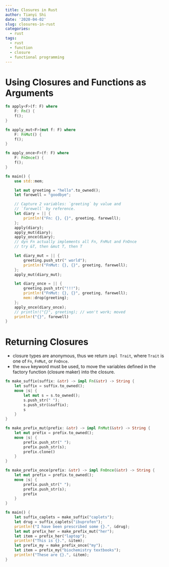 ```yaml
---
title: Closures in Rust
author: Tianyi Shi
date: '2020-04-02'
slug: closures-in-rust
categories:
  - rust
tags:
  - rust
  - function
  - closure
  - functional programming
---
```


# Using Closures and Functions as Arguments

```rust
fn apply<F>(f: F) where
    F: Fn() {
    f();
}

fn apply_mut<F>(mut f: F) where
    F: FnMut() {
    f();
}

fn apply_once<F>(f: F) where
    F: FnOnce() {
    f();
}

fn main() {
    use std::mem;

    let mut greeting = "hello".to_owned();
    let farewell = "goodbye";

    // Capture 2 variables: `greeting` by value and
    // `farewell` by reference.
    let diary = || {
        println!("Fn: {}, {}", greeting, farewell);
    };
    apply(diary);
    apply_mut(diary);
    apply_once(diary);
    // dyn Fn actually implements all Fn, FnMut and FnOnce
    // try &T, then &mut T, then T

    let diary_mut = || {
        greeting.push_str(" world");
        println!("FnMut: {}, {}", greeting, farewell);
    };
    apply_mut(diary_mut);

    let diary_once = || {
        greeting.push_str("!!!");
        println!("FnMut: {}, {}", greeting, farewell);
        mem::drop(greeting);
    };
    apply_once(diary_once);
    // println!("{}", greeting); // won't work; moved
    println!("{}", farewell)
}
```


# Returning Closures

- closure types are anonymous, thus we return `impl Trait`, where `Trait` is one of `Fn`, `FnMut`, or `FnOnce`.
- the `move` keyword must be used, to move the variables defined in the factory function (closure maker) into the closure.

```rust
fn make_suffix(suffix: &str) -> impl Fn(&str) -> String {
    let suffix = suffix.to_owned();
    move |s| {
        let mut s = s.to_owned();
        s.push_str(" ");
        s.push_str(&suffix);
        s
    }
}

fn make_prefix_mut(prefix: &str) -> impl FnMut(&str) -> String {
    let mut prefix = prefix.to_owned();
    move |s| {
        prefix.push_str(" ");
        prefix.push_str(s);
        prefix.clone()
    }
}

fn make_prefix_once(prefix: &str) -> impl FnOnce(&str) -> String {
    let mut prefix = prefix.to_owned();
    move |s| {
        prefix.push_str(" ");
        prefix.push_str(s);
        prefix
    }
}

fn main() {
    let suffix_caplets = make_suffix("caplets");
    let drug = suffix_caplets("ibuprofen");
    println!("I have been prescribed some {}.", &drug);
    let mut prefix_her = make_prefix_mut("her");
    let item = prefix_her("laptop");
    println!("This is {}.", &item);
    let prefix_my = make_prefix_once("my");
    let item = prefix_my("biochemistry textbooks");
    println!("These are {}.", &item);
}
```


